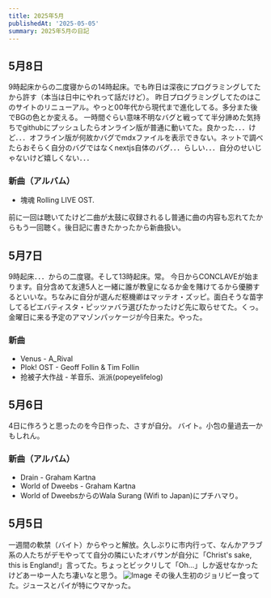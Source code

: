 ```yaml
---
title: 2025年5月
publishedAt: '2025-05-05'
summary: 2025年5月の日記
---
```


## 5月8日

9時起床からの二度寝からの14時起床。でも昨日は深夜にプログラミングしてたから許す（本当は日中にやれって話だけど）。
昨日プログラミングしてたのはこのサイトのリニューアル。やっと00年代から現代まで進化してる。多分また後でBGの色とか変える。
一時間ぐらい意味不明なバグと戦ってて半分諦めた気持ちでgithubにプッシュしたらオンライン版が普通に動いてた。良かった．．．けど．．．オフライン版が何故かバグでmdxファイルを表示できない。ネットで調べたらおそらく自分のバグではなくnextjs自体のバグ．．．らしい．．．自分のせいじゃないけど嬉しくない．．．

### 新曲（アルバム）
* 塊魂 Rolling LIVE OST. 

前に一回は聴いてたけど二曲が太鼓に収録されるし普通に曲の内容も忘れてたからもう一回聴く。後日記に書きたかったから新曲扱い。

## 5月7日

9時起床．．．からの二度寝。そして13時起床。常。
今日からCONCLAVEが始まります。自分含めて友達5人と一緒に誰が教皇になるか金を賭けてるから優勝するといいな。ちなみに自分が選んだ枢機卿はマッテオ・ズッピ。面白そうな苗字してるピエバティスタ・ピッツァバラ選びたかったけど先に取らせてた。くっ。
金曜日に来る予定のアマゾンパッケージが今日来た。やった。

### 新曲
* Venus - A_Rival
* Plok! OST - Geoff Follin & Tim Follin
* 抢被子大作战 - 羊音乐、派派(popeyelifelog)

## 5月6日

4日に作ろうと思ったのを今日作った、さすが自分。
バイト。小包の量過去一かもしれん。

### 新曲（アルバム）
* Drain - Graham Kartna
* World of Dweebs - Graham Kartna
* World of DweebsからのWala Surang (Wifi to Japan)にプチハマり。

## 5月5日

一週間の軟禁（バイト）からやっと解放。久しぶりに市内行って、なんかアラブ系の人たちがデモやってて自分の隣にいたオバサンが自分に「Christ's sake, this is England!」言ってた。ちょっとビックリして「Oh...」しか返せなかったけどあーゆー人たち凄いなと思う。
![Image](public\20250505_135755.jpg)
その後人生初のジョリビー食ってた。ジュースとパイが特にウマかった。